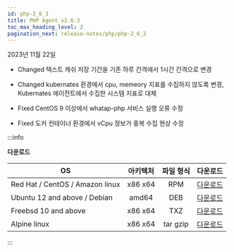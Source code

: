 ```yaml
---
id: php-2_6_3
title: PHP Agent v2.6.3
toc_max_heading_level: 2
pagination_next: release-notes/php/php-2_6_2
---
```


2023년 11월 22일

- <Status>Changed</Status> 텍스트 캐쉬 저장 기간을 기존 하루 간격에서 1시간 간격으로 변경

- <Status>Changed</Status> kubernates 환경에서 cpu, memeory 지표를 수집하지 않도록 변경, Kubernates 에이전트에서 수집한 시스템 지표로 대체

- <Status>Fixed</Status> CentOS 9 이상에서 whatap-php 서비스 실행 오류 수정

- <Status>Fixed</Status> 도커 컨테이너 환경에서 vCpu 정보가 중복 수집 현상 수정


:::info

**다운로드**

| OS | 아키텍처 | 파일 형식 | 다운로드 |
| - | :-: | :-: | :-: |
| Red Hat / CentOS / Amazon linux | x86 x64 | RPM | [다운로드](http://repo.whatap.io/centos/6/x86_64/whatap-php-2.6-3.x86_64.rpm) |
| Ubuntu 12 and above / Debian | amd64 | DEB | [다운로드](http://repo.whatap.io/debian/unstable/whatap-php_2.6.3_amd64.deb) |
| Freebsd 10 and above | x86 x64 | TXZ | [다운로드](http://repo.whatap.io/freebsd/10/whatap-php-2.6.3.txz) |
| Alpine linux | x86 x64 | tar gzip | [다운로드](http://repo.whatap.io/alpine/x86_64/whatap-php-2.6.3.tar.gz) |

:::